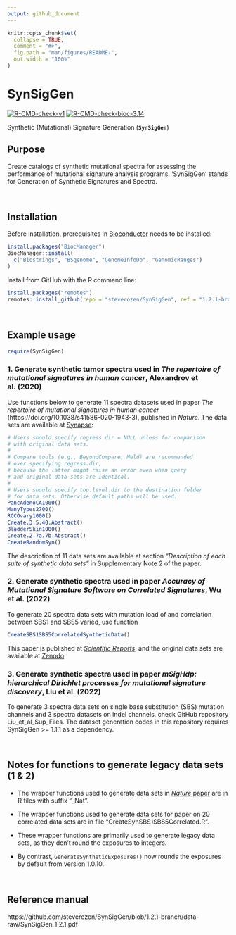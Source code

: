 ```yaml
---
output: github_document
---
```


<!-- README.md is generated from README.Rmd. Please edit that file -->

```r
knitr::opts_chunk$set(
  collapse = TRUE,
  comment = "#>",
  fig.path = "man/figures/README-",
  out.width = "100%"
)
```
# SynSigGen

<!-- badges: start -->

[![R-CMD-check-v1](https://github.com/steverozen/SynSigGen/workflows/R-CMD-check-v1/badge.svg?branch=1.1.1-branch)](https://github.com/steverozen/SynSigGen/actions?query=workflow%3AR-CMD-check-v1+branch%3A1.1.1-branch)
[![R-CMD-check-bioc-3.14](https://github.com/steverozen/SynSigGen/workflows/R-CMD-check-bioc-3.14/badge.svg?branch=1.1.1-branch)](https://github.com/steverozen/SynSigGen/actions?query=workflow%3AR-CMD-check-bioc-3.14+branch%3A1.1.1-branch)
<!-- badges: end -->

Synthetic (Mutational) Signature Generation (**`SynSigGen`**)

## Purpose

Create catalogs of synthetic mutational spectra for assessing the
performance of mutational signature analysis programs. 'SynSigGen' stands
for Generation of Synthetic Signatures and Spectra.

<br>

## Installation

Before installation, prerequisites in 
[Bioconductor](https://www.bioconductor.org/)
needs to be installed:

```r
install.packages("BiocManager")
BiocManager::install(
  c("Biostrings", "BSgenome", "GenomeInfoDb", "GenomicRanges")
)
```

Install from GitHub with the R command line:

``` r
install.packages("remotes")
remotes::install_github(repo = "steverozen/SynSigGen", ref = "1.2.1-branch")
```

<br>

## Example usage

``` r
require(SynSigGen)
```

### 1. Generate synthetic tumor spectra used in *The repertoire of mutational signatures in human cancer*, Alexandrov et al. (2020)

Use functions below to generate 11 spectra datasets used in paper
*The repertoire of mutational signatures in human cancer* 
(https://doi.org/10.1038/s41586-020-1943-3), published in _Nature_.
The data sets are available at 
[Synapse](https://www.synapse.org/#!Synapse:syn18497223):

``` r
# Users should specify regress.dir = NULL unless for comparison
# with original data sets.
# 
# Compare tools (e.g., BeyondCompare, Meld) are recommended 
# over specifying regress.dir,
# because the latter might raise an error even when query 
# and original data sets are identical.
#
# Users should specify top.level.dir to the destination folder
# for data sets. Otherwise default paths will be used.
PancAdenoCA1000()
ManyTypes2700()
RCCOvary1000()
Create.3.5.40.Abstract()
BladderSkin1000()
Create.2.7a.7b.Abstract()
CreateRandomSyn()
```

The description of 11 data sets are available at section
*"Description of each suite of synthetic data sets"*
in Supplementary Note 2 of the paper.

### 2. Generate synthetic spectra used in paper *Accuracy of Mutational Signature Software on Correlated Signatures*, Wu et al. (2022)

To generate 20 spectra data sets with mutation load of 
and correlation between SBS1 and SBS5 varied, use function 

``` r
CreateSBS1SBS5CorrelatedSyntheticData()
```

This paper is published at [_Scientific Reports_](https://doi.org/10.1038/s41598-021-04207-6),
and the original data sets are available at 
[Zenodo](https://doi.org/10.5281/zenodo.2636980).

### 3. Generate synthetic spectra used in paper *mSigHdp: hierarchical Dirichlet processes for mutational signature discovery*, Liu et al. (2022)

To generate 3 spectra data sets on single base substitution (SBS)
mutation channels and 3 spectra datasets on indel channels,
check GitHub repository Liu_et_al_Sup_Files. The dataset generation codes
in this repository requires SynSigGen >= 1.1.1 as a dependency.

<br>

## Notes for functions to generate legacy data sets (1 & 2)

* The wrapper functions used to generate data sets in [_Nature_ paper](https://doi.org/10.1038/s41586-020-1943-3)
  are in R files with suffix "_Nat".

* The wrapper functions used to generate data sets for paper on 20 
  correlated data sets are in file “CreateSynSBS1SBS5Correlated.R”.

* These wrapper functions are primarily used to generate legacy data sets,
  as they don't round the exposures to integers. 

* By contrast, `GenerateSyntheticExposures()`
  now rounds the exposures by default from version 1.0.10.

<br>

## Reference manual
https://github.com/steverozen/SynSigGen/blob/1.2.1-branch/data-raw/SynSigGen_1.2.1.pdf
